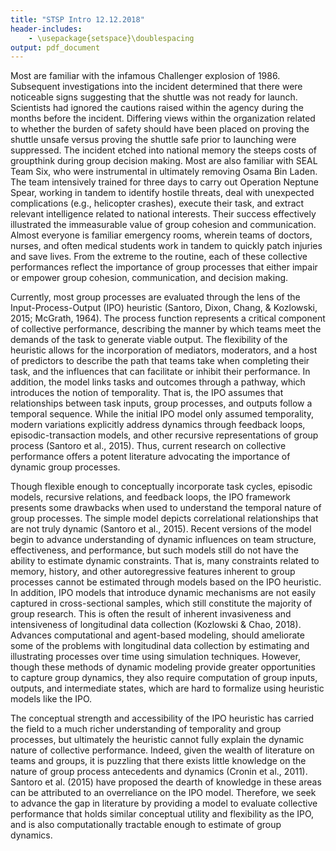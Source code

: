 ```yaml
---
title: "STSP Intro 12.12.2018"
header-includes:
    - \usepackage{setspace}\doublespacing
output: pdf_document
---
```


\section{Intro}

Most are familiar with the infamous Challenger explosion of 1986. Subsequent investigations into the incident determined that there were noticeable signs suggesting that the shuttle was not ready for launch. Scientists had ignored the cautions raised within the agency during the months before the incident. Differing views within the organization related to whether the burden of safety should have been placed on proving the shuttle unsafe versus proving the shuttle safe prior to launching were suppressed. The incident etched into national memory the steeps costs of groupthink during group decision making. Most are also familiar with SEAL Team Six, who were instrumental in ultimately removing Osama Bin Laden. The team intensively trained for three days to carry out Operation Neptune Spear, working in tandem to identify hostile threats, deal with unexpected complications (e.g., helicopter crashes), execute their task, and extract relevant intelligence related to national interests. Their success effectively illustrated the immeasurable value of group cohesion and communication. Almost everyone is familiar emergency rooms, wherein teams of doctors, nurses, and often medical students work in tandem to quickly patch injuries and save lives. From the extreme to the routine, each of these collective performances reflect the importance of group processes that either impair or empower group cohesion, communication, and decision making. 

Currently, most group processes are evaluated through the lens of the Input-Process-Output (IPO) heuristic (Santoro, Dixon, Chang, & Kozlowski, 2015; McGrath, 1964). The process function represents a critical component of collective performance, describing the manner by which teams meet the demands of the task to generate viable output. The flexibility of the heuristic allows for the incorporation of mediators, moderators, and a host of predictors to describe the path that teams take when completing their task, and the influences that can facilitate or inhibit their performance. In addition, the model links tasks and outcomes through a pathway, which introduces the notion of temporality. That is, the IPO assumes that relationships between task inputs, group processes, and outputs follow a temporal sequence. While the initial IPO model only assumed temporality, modern variations explicitly address dynamics through feedback loops, episodic-transaction models, and other recursive representations of group process (Santoro et al., 2015). Thus, current research on collective performance offers a potent literature advocating the importance of dynamic group processes.  

Though flexible enough to conceptually incorporate task cycles, episodic models, recursive relations, and feedback loops, the IPO framework presents some drawbacks when used to understand the temporal nature of group processes. The simple model depicts correlational relationships that are not truly dynamic (Santoro et al., 2015). Recent versions of the model begin to advance understanding of dynamic influences on team structure, effectiveness, and performance, but such models still do not have the ability to estimate dynamic constraints. That is, many constraints related to memory, history, and other autoregressive features inherent to group processes cannot be estimated through models based on the IPO heuristic. In addition, IPO models that introduce dynamic mechanisms are not easily captured in cross-sectional samples, which still constitute the majority of group research. This is often the result of inherent invasiveness and intensiveness of longitudinal data collection (Kozlowski & Chao, 2018). Advances computational and agent-based modeling, should ameliorate some of the problems with longitudinal data collection by estimating and illustrating processes over time using simulation techniques. However, though these methods of dynamic modeling provide greater opportunities to capture group dynamics, they also require computation of group inputs, outputs, and intermediate states, which are hard to formalize using heuristic models like the IPO. 

The conceptual strength and accessibility of the IPO heuristic has carried the field to a much richer understanding of temporality and group processes, but ultimately the heuristic cannot fully explain the dynamic nature of collective performance. Indeed, given the wealth of literature on teams and groups, it is puzzling that there exists little knowledge on the nature of group process antecedents and dynamics (Cronin et al., 2011). Santoro et al. (2015) have proposed the dearth of knowledge in these areas can be attributed to an overreliance on the IPO model. Therefore, we seek to advance the gap in literature by providing a model to evaluate collective performance that holds similar conceptual utility and flexibility as the IPO, and is also computationally tractable enough to estimate of group dynamics.
